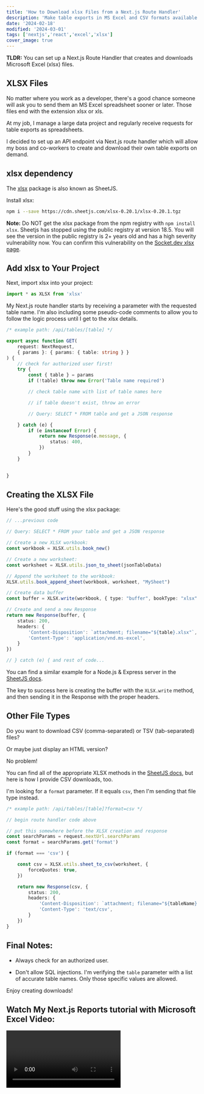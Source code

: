 ---
title: 'How to Download xlsx Files from a Next.js Route Handler'
description: 'Make table exports in MS Excel and CSV formats available on demand.'
date: '2024-02-18'
modified: '2024-03-01'
tags: ['nextjs','react','excel','xlsx']
cover_image: true
---

**TLDR:** You can set up a Next.js Route Handler that creates and downloads Microsoft Excel (xlsx) files. 

## XLSX Files

No matter where you work as a developer, there's a good chance someone will ask you to send them an MS Excel spreadsheet sooner or later. Those files end with the extension xlsx or xls. 

At my job, I manage a large data project and regularly receive requests for table exports as spreadsheets. 

I decided to set up an API endpoint via Next.js route handler which will allow my boss and co-workers to create and download their own table exports on demand. 

## xlsx dependency

The [xlsx](https://docs.sheetjs.com/docs/getting-started/installation/frameworks) package is also known as SheetJS. 

Install xlsx:

```bash
npm i --save https://cdn.sheetjs.com/xlsx-0.20.1/xlsx-0.20.1.tgz
```
**Note:** Do NOT get the xlsx package from the npm registry with `npm install xlsx`. Sheetjs has stopped using the public registry at version 18.5. You will see the version in the public registry is 2+ years old and has a high severity vulnerability now. You can confirm this vulnerability on the [Socket.dev xlsx page](https://socket.dev/npm/package/xlsx).

## Add xlsx to Your Project

Next, import xlsx into your project:

```ts 
import * as XLSX from 'xlsx'
```
My Next.js route handler starts by receiving a parameter with the requested table name. I'm also including some pseudo-code comments to allow you to follow the logic process until I get to the xlsx details.

```ts 
/* example path: /api/tables/[table] */

export async function GET(
    request: NextRequest,
    { params }: { params: { table: string } }
) {
    // check for authorized user first! 
    try {
        const { table } = params
        if (!table) throw new Error('Table name required')

        // check table name with list of table names here

        // if table doesn't exist, throw an error 

        // Query: SELECT * FROM table and get a JSON response 

    } catch (e) {
        if (e instanceof Error) {
            return new Response(e.message, {
                status: 400,
            })
        }
    }
    

}
```

## Creating the XLSX File 

Here's the good stuff using the xlsx package:
 
```ts 
// ...previous code 

// Query: SELECT * FROM your table and get a JSON response

// Create a new XLSX workbook:
const workbook = XLSX.utils.book_new()

// Create a new worksheet: 
const worksheet = XLSX.utils.json_to_sheet(jsonTableData)

// Append the worksheet to the workbook: 
XLSX.utils.book_append_sheet(workbook, worksheet, "MySheet")

// Create data buffer 
const buffer = XLSX.write(workbook, { type: "buffer", bookType: "xlsx" })

// Create and send a new Response
return new Response(buffer, {
    status: 200,
    headers: {
        'Content-Disposition': `attachment; filename="${table}.xlsx"`,
        'Content-Type': 'application/vnd.ms-excel',
    }
})

// } catch (e) { and rest of code...
```
You can find a similar example for a Node.js & Express server in the [SheetJS docs](https://docs.sheetjs.com/docs/solutions/output#example-server-responses). 

The key to success here is creating the buffer with the `XLSX.write` method, and then sending it in the Response with the proper headers. 

## Other File Types

Do you want to download CSV (comma-separated) or TSV (tab-separated) files? 

Or maybe just display an HTML version? 

No problem! 

You can find all of the appropriate XLSX methods in the [SheetJS docs](https://docs.sheetjs.com/), but here is how I provide CSV downloads, too. 

I'm looking for a `format` parameter. If it equals `csv`, then I'm sending that file type instead. 

```ts
/* example path: /api/tables/[table]?format=csv */

// begin route handler code above 

// put this somewhere before the XLSX creation and response 
const searchParams = request.nextUrl.searchParams
const format = searchParams.get('format')

if (format === 'csv') {

    const csv = XLSX.utils.sheet_to_csv(worksheet, {
        forceQuotes: true,
    })

    return new Response(csv, {
        status: 200,
        headers: {
            'Content-Disposition': `attachment; filename="${tableName}.csv"`,
            'Content-Type': 'text/csv',
        }
    })
}
```
## Final Notes:

- Always check for an authorized user. 

- Don't allow SQL injections. I'm verifying the `table` parameter with a list of accurate table names. Only those specific values are allowed. 

Enjoy creating downloads!

## Watch My Next.js Reports tutorial with Microsoft Excel Video:

<Video id="Zz_mP5gAnxc" />


